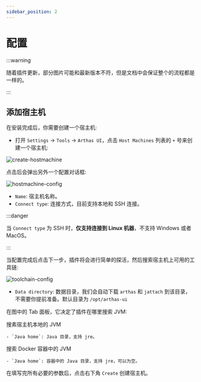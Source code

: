 ```yaml
---
sidebar_position: 2
---
```


# 配置

:::warning

随着插件更新，部分图片可能和最新版本不符，但是文档中会保证整个的流程都是一样的。

:::

## 添加宿主机

在安装完成后，你需要创建一个宿主机:

- 打开 `Settings` -> `Tools` -> `Arthas UI`，点击 `Host Machines` 列表的 `+` 号来创建一个宿主机:

![create-hostmachine](/img/intro/create-hostmachine.png)

点击后会弹出另外一个配置对话框:

![hostmachine-config](/img/intro/new-host-machine-step1.png)

- `Name`: 宿主机名称。
- `Connect type`: 连接方式，目前支持本地和 SSH 连接。

:::danger

当 `Connect type` 为 SSH 时，**仅支持连接到 Linux 机器**，不支持 Windows 或者 MacOS。

:::

当配置完成后点击下一步，插件将会进行简单的探活，然后搜索宿主机上可用的工具链:

![toolchain-config](/img/intro/toolchain-config.png)

- `Data directory`: 数据目录，我们会自动下载 `arthas` 和 `jattach` 到该目录，不需要你提前准备。默认目录为 `/opt/arthas-ui`

在图中的 Tab 面板，它决定了插件在哪里搜索 JVM:

<Tabs>
  <TabItem value="Local" default>
    搜素宿主机本地的 JVM

    - `Java home`: Java 目录，支持 jre。
  </TabItem>
  <TabItem value="Docker">
    搜索 Docker 容器中的 JVM

    - `Java home`: 容器中的 Java 目录，支持 jre，可以为空。
  </TabItem>
</Tabs>

在填写完所有必要的参数后，点击右下角 `Create` 创建宿主机。